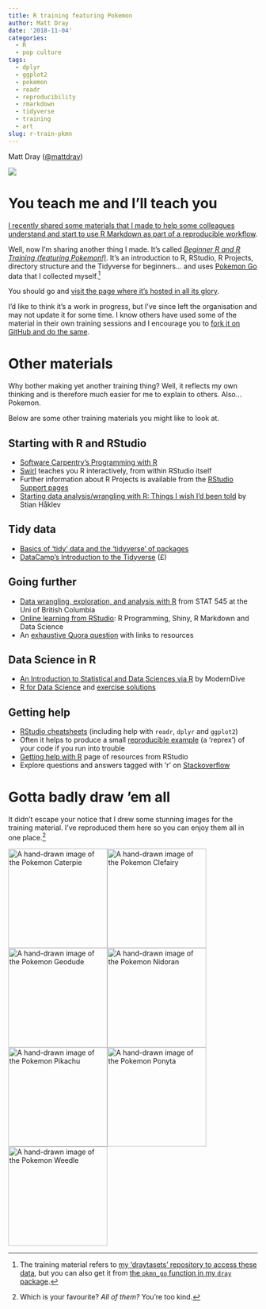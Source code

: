 ```yaml
---
title: R training featuring Pokemon
author: Matt Dray
date: '2018-11-04'
categories:
  - R
  - pop culture
tags:
  - dplyr
  - ggplot2
  - pokemon
  - readr
  - reproducibility
  - rmarkdown
  - tidyverse
  - training
  - art
slug: r-train-pkmn
---
```


Matt Dray ([\@mattdray](https://www.twitter.com/mattdray))

![](https://media.giphy.com/media/ygRvBA8SWudws/giphy.gif)

# You teach me and I'll teach you

[I recently shared some materials that I made to help some colleagues understand and start to use R Markdown as part of a reproducible workflow](https://www.rostrum.blog/2018/09/24/knitting-club/). 

Well, now I'm sharing another thing I made. It's called [*Beginner R and R Training (featuring Pokemon!)*](https://matt-dray.github.io/beginner-r-feat-pkmn/). It's an introduction to R, RStudio, R Projects, directory structure and the Tidyverse for beginners... and uses [Pokemon Go](http://origin.pokemongo.com/) data that I collected myself.[^1]

You should go and [visit the page where it's hosted in all its glory](https://matt-dray.github.io/beginner-r-feat-pkmn/).

I'd like to think it's a work in progress, but I've since left the organisation and may not update it for some time. I know others have used some of the material in their own training sessions and I encourage you to [fork it on GitHub and do the same](https://github.com/matt-dray/beginner-r-feat-pkmn).

# Other materials

Why bother making yet another training thing? Well, it reflects my own thinking and is therefore much easier for me to explain to others. Also... Pokemon.

Below are some other training materials you might like to look at.

## Starting with R and RStudio

* [Software Carpentry's Programming with R](http://swcarpentry.github.io/r-novice-inflammation/)
* [Swirl](http://swirlstats.com/) teaches you R interactively, from within RStudio itself
* Further information about R Projects is available from the [RStudio Support pages](https://support.rstudio.com/hc/en-us/articles/200526207-Using-Projects)
* [Starting data analysis/wrangling with R: Things I wish I'd been told](http://reganmian.net/blog/2014/10/14/starting-data-analysiswrangling-with-r-things-i-wish-id-been-told/) by Stian Håklev

## Tidy data

* [Basics of 'tidy' data and the 'tidyverse' of packages](http://rpubs.com/aelhabr/tidyverse-basics)
* [DataCamp's Introduction to the Tidyverse](https://www.datacamp.com/courses/introduction-to-the-tidyverse) (£)

## Going further

* [Data wrangling, exploration, and analysis with R](http://stat545.com/) from STAT 545 at the Uni of British Columbia
* [Online learning from RStudio](https://www.rstudio.com/online-learning/): R Programming, Shiny, R Markdown and Data Science
* An [exhaustive Quora question](https://www.quora.com/What-are-some-good-resources-for-learning-R-1) with links to resources

## Data Science in R

* [An Introduction to Statistical and Data Sciences via R](http://moderndive.com/) by ModernDive
* [R for Data Science](http://r4ds.had.co.nz/) and [exercise solutions](https://jrnold.github.io/r4ds-exercise-solutions/)

## Getting help

* [RStudio cheatsheets](https://www.rstudio.com/resources/cheatsheets/) (including help with `readr`, `dplyr` and `ggplot2`)
* Often it helps to produce a small [reproducible example](https://www.tidyverse.org/help/#reprex) (a 'reprex') of your code if you run into trouble
* [Getting help with R](https://support.rstudio.com/hc/en-us/articles/200552336-Getting-Help-with-R) page of resources from RStudio
* Explore questions and answers tagged with 'r' on [Stackoverflow](https://stackoverflow.com/questions/tagged/r)

# Gotta badly draw 'em all

It didn't escape your notice that I drew some stunning images for the training material. I've reproduced them here so you can enjoy them all in one place.[^2]

<img src="https://raw.githubusercontent.com/matt-dray/beginner-r-feat-pkmn/master/img/caterpie.png" alt="A hand-drawn image of the Pokemon Caterpie" width=200><img src="https://raw.githubusercontent.com/matt-dray/beginner-r-feat-pkmn/master/img/clefairy.png" alt="A hand-drawn image of the Pokemon Clefairy" width=200><img src="https://raw.githubusercontent.com/matt-dray/beginner-r-feat-pkmn/master/img/geodude.png" alt="A hand-drawn image of the Pokemon Geodude" width=200><img src="https://raw.githubusercontent.com/matt-dray/beginner-r-feat-pkmn/master/img/nidoran.png" alt="A hand-drawn image of the Pokemon Nidoran" width=200><img src="https://raw.githubusercontent.com/matt-dray/beginner-r-feat-pkmn/master/img/pikachu.png" alt="A hand-drawn image of the Pokemon Pikachu" width=200><img src="https://raw.githubusercontent.com/matt-dray/beginner-r-feat-pkmn/master/img/ponyta.png" alt="A hand-drawn image of the Pokemon Ponyta" width=200><img src="https://raw.githubusercontent.com/matt-dray/beginner-r-feat-pkmn/master/img/weedle.png" alt="A hand-drawn image of the Pokemon Weedle" width=200>

[^1]: The training material refers to [my 'draytasets' repository to access these data](https://github.com/matt-dray/draytasets), but you can also get it from [the `pkmn_go` function in my `dray` package](https://matt-dray.github.io/dray/).
[^2]: Which is your favourite? *All of them?* You're too kind.
